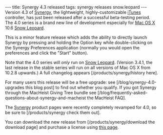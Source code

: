 ---
title: Synergy 4.3 released
tags: synergy releases snow.leopard
---
Version 4.3 of [[Synergy]], the lightweight, highly-customizable [[iTunes]] controller, has just been released after a successful beta-testing period. The 4.0 series is a brand new line of development especially for [[Mac OS X]] 10.6 [[Snow Leopard]].

This is a minor feature release which adds the ability to directly launch  Synergy by pressing and holding the Option key while double-clicking on the Synergy Preferences application (normally you would open the preferences and click the "Start" button).

Note that the 4.0 series will ''only'' run on [[Snow Leopard]]. (Version 3.4.1, the last release in the stable series will run on all versions of Mac OS X from 10.2.8 upwards.) A full changelog appears [/products/synergy/history here].

For many users this release will be a free upgrade: see [/blog/synergy-4.0-upgrades this blog post] to find out whether you qualify. If you got Synergy through the MacHeist Giving Tree bundle see  [/blog/frequently-asked-questions-about-synergy-and-macheist the MacHeist FAQ].

The [[Synergy]] product pages were recently completely revamped for 4.0, so be sure to [/products/synergy check them out].

You can download the new release from [/products/synergy/download the download page] and purchase a license using [https://secure.wincent.com/a/products/synergy-classic/purchase/ this page].
